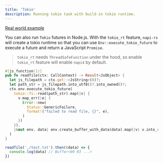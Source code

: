 ```yaml
---
title: 'Tokio'
description: Running tokio task with build-in tokio runtime.
---
```


[Real world example](https://github.com/napi-rs/napi-rs/blob/main/test_module/src/tokio_rt/read_file.rs)

You can also run `Tokio` futures in Node.js. With the `tokio_rt` feature, `napi-rs` will create a tokio runtime so that you can use `Env::execute_tokio_future` to execute a future and return a JavaScript `Promise`.

> `tokio_rt` needs `ThreadSafeFunction` under the hood, so enable `tokio_rt` feature will enable `napi4` by default.

```rust
#[js_function(1)]
pub fn readfile(ctx: CallContext) -> Result<JsObject> {
  let js_filepath = ctx.get::<JsString>(0)?;
  let path_str = js_filepath.into_utf8()?.into_owned()?;
  ctx.env.execute_tokio_future(
    tokio::fs::read(path_str).map(|v| {
      v.map_err(|e| {
        Error::new(
          Status::GenericFailure,
          format!("failed to read file, {}", e),
        )
      })
    }),
    |&mut env, data| env.create_buffer_with_data(data).map(|v| v.into_raw()),
  )
}
```

```js
readfile('./test.txt').then((data) => {
  console.log(data) // Buffer<00 03 ...>
})
```
